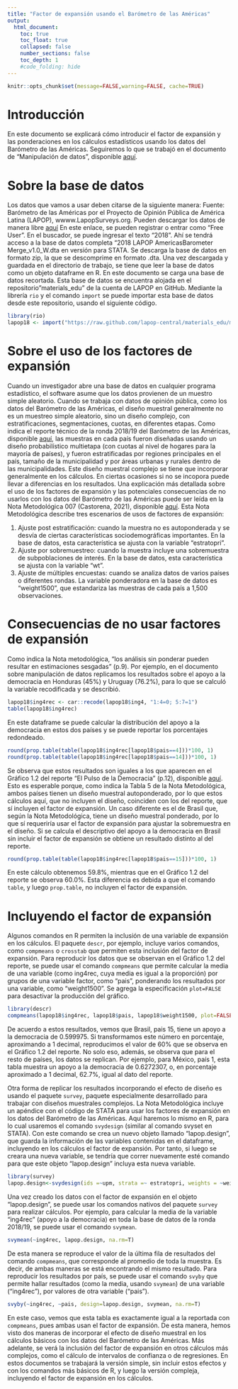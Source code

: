 ```yaml
---
title: "Factor de expansión usando el Barómetro de las Américas"
output:
  html_document:
    toc: true
    toc_float: true
    collapsed: false
    number_sections: false
    toc_depth: 1
    #code_folding: hide
---
```


```r
knitr::opts_chunk$set(message=FALSE,warning=FALSE, cache=TRUE)
```

# Introducción

En este documento se explicará cómo introducir el factor de expansión y las ponderaciones en los cálculos estadísticos usando los datos del Barómetro de las Américas. Seguiremos lo que se trabajó en el documento de "Manipulación de datos", disponible [aquí](https://rpubs.com/arturo_maldonado/727887). 

# Sobre la base de datos

Los datos que vamos a usar deben citarse de la siguiente manera:
Fuente: Barómetro de las Américas por el Proyecto de Opinión Pública de América Latina (LAPOP), wwww.LapopSurveys.org.
Pueden descargar los datos de manera libre  [aquí](http://datasets.americasbarometer.org/database/login.php)
En este enlace, se pueden registrar o entrar como "Free User". En el buscador, se puede ingresar el texto "2018". Ahí se tendrá acceso a la base de datos completa "2018 LAPOP AmericasBarometer Merge_v1.0_W.dta en versión para STATA. Se descarga la base de datos en formato zip, la que se descomprime en formato .dta.
Una vez descargada y guardada en el directorio de trabajo, se tiene que leer la base de datos como un objeto dataframe en R. 
En este documento se carga una base de datos recortada. Esta base de datos se encuentra alojada en el repositorio "materials_edu" de la cuenta de LAPOP en GitHub.
Mediante la librería `rio` y el comando `import` se puede importar esta base de datos desde este repositorio, usando el siguiente código.
```r
library(rio)
lapop18 <- import("https://raw.github.com/lapop-central/materials_edu/main/LAPOP_AB_Merge_2018_v1.0.sav")
```

# Sobre el uso de los factores de expansión

Cuando un investigador abre una base de datos en cualquier programa estadístico, el software asume que los datos provienen de un muestro simple aleatorio. Cuando se trabaja con datos de opinión pública, como los datos del Barómetro de las Américas, el diseño muestral generalmente no es un muestreo simple aleatorio, sino un diseño complejo, con estratificaciones, segmentaciones, cuotas, en diferentes etapas. 
Como indica el reporte técnico de la ronda 2018/19 del Barómetro de las Américas, disponible [aquí](https://www.vanderbilt.edu/lapop/ab2018/AmericasBarometer_2018-19_Technical_Report_W_102919.pdf), las muestras en cada país fueron diseñadas usando un diseño probabilístico multietapa (con cuotas al nivel de hogares para la mayoría de países), y fueron estratificadas por regiones principales en el país, tamaño de la municipalidad y por áreas urbanas y rurales dentro de las municipalidades.
Este diseño muestral complejo se tiene que incorporar generalmente en los cálculos. En ciertas ocasiones si no se incopora puede llevar a diferencias en los resultados. Una explicación más detallada sobre el uso de los factores de expansión y las potenciales consecuencias de no usarlos con los datos del Barómetro de las Américas puede ser leída en la Nota Metodológica 007 (Castorena, 2021), disponible [aquí](https://www.vanderbilt.edu/lapop/insights/IMN007es.pdf).
Esta Nota Metodológica describe tres escenarios de usos de factores de expansión:

1. Ajuste post estratificación: cuando la muestra no es autoponderada y se desvía de ciertas características sociodemográficas importantes. En la base de datos, esta característica se ajusta con la variable "estratopri".
2. Ajuste por sobremuestreo: cuando la muestra incluye una sobremuestra de subpoblaciones de interés. En la base de datos, esta característica se ajusta con la variable "wt".
3. Ajuste de múltiples encuestas: cuando se analiza datos de varios países o diferentes rondas. La variable ponderadora en la base de datos es "weight1500", que estandariza las muestras de cada país a 1,500 observaciones.

# Consecuencias de no usar factores de expansión

Como indica la Nota metodológica, "los análisis sin ponderar pueden resultar en estimaciones sesgadas" (p.9). Por ejemplo, en el documento sobre manipulación de datos replicamos los resultados sobre el apoyo a la democracia en Honduras (45%) y Uruguay (76.2%), para lo que se calculó la variable recodificada y se describió.
```r
lapop18$ing4rec <- car::recode(lapop18$ing4, "1:4=0; 5:7=1")
table(lapop18$ing4rec)
```

En este dataframe se puede calcular la distribución del apoyo a la democracia en estos dos países y se puede reportar los porcentajes redondeado.
```r
round(prop.table(table(lapop18$ing4rec[lapop18$pais==4]))*100, 1)
round(prop.table(table(lapop18$ing4rec[lapop18$pais==14]))*100, 1)
```

Se observa que estos resultados son iguales a los que aparecen en el Gráfico 1.2 del reporte "El Pulso de la Democracia" (p.12), disponible [aquí](https://www.vanderbilt.edu/lapop/ab2018/2018-19_AmericasBarometer_Regional_Report_Spanish_W_03.27.20.pdf). Esto es esperable porque, como indica la Tabla 5 de la Nota Metodológica, ambos países tienen un diseño muestral autoponderado, por lo que estos cálculos aquí, que no incluyen el diseño, coinciden con los del reporte, que sí incluyen el factor de expansión.
Un caso diferente es el de Brasil que, según la Nota Metodológica, tiene un diseño muestral ponderado, por lo que sí requeriría usar el factor de expansión para ajustar la sobremuestra en el diseño.
Si se calcula el descriptivo del apoyo a la democracia en Brasil sin incluir el factor de expansión se obtiene un resultado distinto al del reporte.
```r
round(prop.table(table(lapop18$ing4rec[lapop18$pais==15]))*100, 1)
```

En este cálculo obtenemos 59.8%, mientras que en el Gráfico 1.2 del reporte se observa 60.0%. Esta diferencia es debida a que el comando `table`, y luego `prop.table`, no incluyen el factor de expansión.

# Incluyendo el factor de expansión

Algunos comandos en R permiten la inclusión de una variable de expansión en los cálculos. El paquete `descr`, por ejemplo, incluye varios comandos, como `compmeans` o `crosstab` que permiten esta inclusión del factor de expansión. 
Para reproducir los datos que se observan en el Gráfico 1.2 del reporte, se puede usar el comando `compmeans` que permite calcular la media de una variable (como ing4rec, cuya media es igual a la proporción) por grupos de una variable factor, como "pais", ponderando los resultados por una variable, como "weight1500". Se agrega la especificación `plot=FALSE` para desactivar la producción del gráfico.
```r
library(descr)
compmeans(lapop18$ing4rec, lapop18$pais, lapop18$weight1500, plot=FALSE)
```

De acuerdo a estos resultados, vemos que Brasil, pais 15, tiene un apoyo a la democracia de 0.599975. Si transformamos este número en porcentaje, aproximando a 1 decimal, reproducimos el valor de 60% que se observa en el Gráfico 1.2 del reporte. No solo eso, además, se observa que para el resto de países, los datos se replican. Por ejemplo, para México, país 1, esta tabla muestra un apoyo a la democracia de 0.6272307, o, en porcentaje aproximado a 1 decimal, 62.7%, igual al dato del reporte.

Otra forma de replicar los resultados incorporando el efecto de diseño es usando el paquete `survey`, paquete especialmente desarrollado para trabajar con diseños muestrales complejos. 
La Nota Metodológica incluye un apéndice con el código de STATA para usar los factores de expansión en los datos del Barómetro de las Américas. Aquí haremos lo mismo en R, para lo cual usaremos el comando `svydesign` (similar al comando svyset en STATA).
Con este comando se crea un nuevo objeto llamado "lapop.design", que guarda la información de las variables contenidas en el dataframe, incluyendo en los cálculos el factor de expansión. Por tanto, si luego se creara una nueva variable, se tendría que correr nuevamente esté comando para que este objeto "lapop.design" incluya esta nueva variable.
```r
library(survey)
lapop.design<-svydesign(ids =~upm, strata =~ estratopri, weights = ~weight1500, nest=TRUE, data=lapop18)
```

Una vez creado los datos con el factor de expansión en el objeto "lapop.design", se puede usar los comandos nativos del paquete `survey` para realizar cálculos. Por ejemplo, para calcular la media de la variable "ing4rec" (apoyo a la democracia) en toda la base de datos de la ronda 2018/19, se puede usar el comando `svymean`.

```r
svymean(~ing4rec, lapop.design, na.rm=T)
```

De esta manera se reproduce el valor de la última fila de resultados del comando `compmeans`, que corresponde al promedio de toda la muestra. Es decir, de ambas maneras se está encontrando el mismo resultado.
Para reproducir los resultados por país, se puede usar el comando `svyby` que permite hallar resultados (como la media, usando `svymean`) de una variable ("ing4rec"), por valores de otra variable ("pais").

```r
svyby(~ing4rec, ~pais, design=lapop.design, svymean, na.rm=T)
```

En este caso, vemos que esta tabla es exactamente igual a la reportada con `compmeans`, pues ambas usan el factor de expansión. 
De esta manera, hemos visto dos maneras de incorporar el efecto de diseño muestral en los cálculos básicos con los datos del Barómetro de las Américas. Más adelante, se verá la inclusión del factor de expansión en otros cálculos más complejos, como el cálculo de intervalos de confianza o de regresiones.
En estos documentos se trabajará la versión simple, sin incluir estos efectos y con los comandos más básicos de R, y luego la versión compleja, incluyendo el factor de expansión en los cálculos.
